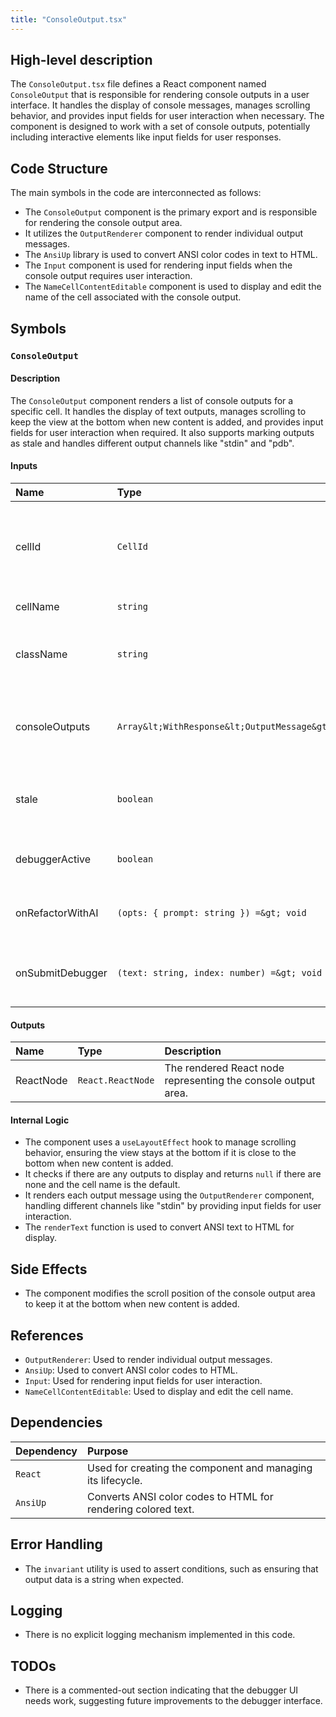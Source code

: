 ```yaml
---
title: "ConsoleOutput.tsx"
---
```


## High-level description

The `ConsoleOutput.tsx` file defines a React component named `ConsoleOutput` that is responsible for rendering console outputs in a user interface. It handles the display of console messages, manages scrolling behavior, and provides input fields for user interaction when necessary. The component is designed to work with a set of console outputs, potentially including interactive elements like input fields for user responses.

## Code Structure

The main symbols in the code are interconnected as follows:
- The `ConsoleOutput` component is the primary export and is responsible for rendering the console output area.
- It utilizes the `OutputRenderer` component to render individual output messages.
- The `AnsiUp` library is used to convert ANSI color codes in text to HTML.
- The `Input` component is used for rendering input fields when the console output requires user interaction.
- The `NameCellContentEditable` component is used to display and edit the name of the cell associated with the console output.

## Symbols

### `ConsoleOutput`
#### Description
The `ConsoleOutput` component renders a list of console outputs for a specific cell. It handles the display of text outputs, manages scrolling to keep the view at the bottom when new content is added, and provides input fields for user interaction when required. It also supports marking outputs as stale and handles different output channels like "stdin" and "pdb".

#### Inputs
| Name | Type | Description |
|:-----|:-----|:------------|
| cellId | `CellId` | The unique identifier for the cell associated with the console outputs. |
| cellName | `string` | The name of the cell. |
| className | `string` | Optional CSS class names for styling the component. |
| consoleOutputs | `Array&lt;WithResponse&lt;OutputMessage&gt;&gt;` | An array of console output messages to be rendered. |
| stale | `boolean` | Indicates whether the console outputs are stale. |
| debuggerActive | `boolean` | Indicates whether the debugger is active. |
| onRefactorWithAI | `(opts: { prompt: string }) =&gt; void` | Optional callback for refactoring with AI. |
| onSubmitDebugger | `(text: string, index: number) =&gt; void` | Callback for submitting debugger input. |

#### Outputs
| Name | Type | Description |
|:-----|:-----|:------------|
| ReactNode | `React.ReactNode` | The rendered React node representing the console output area. |

#### Internal Logic
- The component uses a `useLayoutEffect` hook to manage scrolling behavior, ensuring the view stays at the bottom if it is close to the bottom when new content is added.
- It checks if there are any outputs to display and returns `null` if there are none and the cell name is the default.
- It renders each output message using the `OutputRenderer` component, handling different channels like "stdin" by providing input fields for user interaction.
- The `renderText` function is used to convert ANSI text to HTML for display.

## Side Effects
- The component modifies the scroll position of the console output area to keep it at the bottom when new content is added.

## References
- `OutputRenderer`: Used to render individual output messages.
- `AnsiUp`: Used to convert ANSI color codes to HTML.
- `Input`: Used for rendering input fields for user interaction.
- `NameCellContentEditable`: Used to display and edit the cell name.

## Dependencies
| Dependency | Purpose |
|:-----------|:--------|
| `React` | Used for creating the component and managing its lifecycle. |
| `AnsiUp` | Converts ANSI color codes to HTML for rendering colored text. |

## Error Handling
- The `invariant` utility is used to assert conditions, such as ensuring that output data is a string when expected.

## Logging
- There is no explicit logging mechanism implemented in this code.

## TODOs
- There is a commented-out section indicating that the debugger UI needs work, suggesting future improvements to the debugger interface.